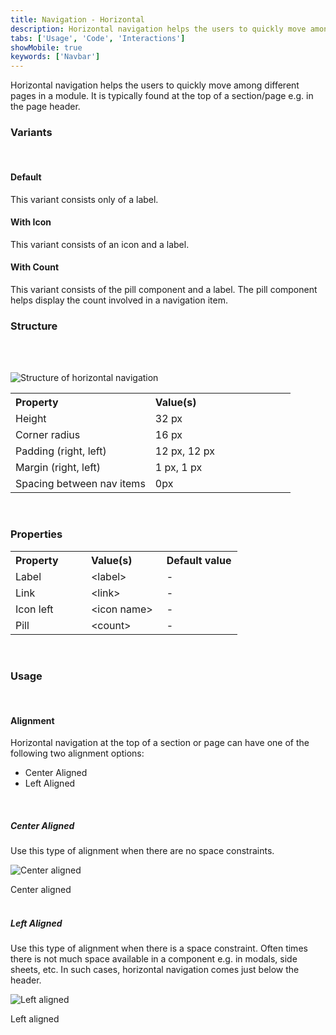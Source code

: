 ```yaml
---
title: Navigation - Horizontal
description: Horizontal navigation helps the users to quickly move among different pages in a module.
tabs: ['Usage', 'Code', 'Interactions']
showMobile: true
keywords: ['Navbar']
---
```


Horizontal navigation helps the users to quickly move among different pages in a module. It is typically found at the top of a section/page e.g. in the page header.

### Variants
<br/>

#### Default

This variant consists only of a label.

<Preview name='components-horizontalnav-default-horizontal-navigation--default-horizontal-navigation'/>

#### With Icon

This variant consists of an icon and a label.

<Preview name='components-horizontalnav-horizontal-navigation-with-icon--horizontal-navigation-with-icon'/>

#### With Count

This variant consists of the pill component and a label. The pill component helps display the count involved in a navigation item.

<Preview name='components-horizontalnav-horizontal-navigation-with-count--horizontal-navigation-with-count'/>

### Structure
<br/>
<br/>

![Structure of horizontal navigation](./images/horizontalnav-structure.png)
<br/>

<table style="width: 100%">
 <tbody>
   <tr>
     <th style="width:50%; text-align: left;">Property</th>
     <th style="width:50%; text-align: left;">Value(s)</th>
   </tr>
   <tr style="vertical-align: top">
     <td>Height</td>
     <td> 32 px </td>
   </tr>
   <tr style="vertical-align: top">
     <td>Corner radius</td>
     <td> 16 px </td>
   </tr>
   <tr style="vertical-align: top">
     <td>Padding (right, left)</td>
     <td> 12 px, 12 px</td>
   </tr>
   <tr style="vertical-align: top">
     <td>Margin (right, left)</td>
     <td> 1 px, 1 px</td>
   </tr>
   <tr style="vertical-align: top">
      <td>Spacing between nav items</td>
      <td>0px</td>
   </tr>
 </tbody>
</table>
<br/>

### Properties
<table style="width: 100%">
  <tbody>
    <tr>
      <th style="width:33%; text-align: left;">Property</th>
      <th style="width:33%; text-align: left;">Value(s)</th>
      <th style="width:33%; text-align: left;">Default value</th>
    </tr>
    <tr style="vertical-align: top">
      <td>Label</td>
      <td>&#60;label&#62;</td>
      <td>-</td>
    </tr>
    <tr style="vertical-align: top">
      <td>Link</td>
      <td>&#60;link&#62;</td>
      <td>-</td>
    </tr>
    <tr style="vertical-align: top">
      <td>Icon left</td>
      <td>&#60;icon name&#62;</td>
      <td>-</td>
    </tr>
    <tr style="vertical-align: top">
      <td>Pill</td>
      <td>&#60;count&#62;</td>
      <td>-</td>
    </tr>
  </tbody>
</table>
<br/>

### Usage

<br/>

#### Alignment

Horizontal navigation at the top of a section or page can have one of the following two alignment options:

-   Center Aligned
-   Left Aligned

<br/>

##### Center Aligned

Use this type of alignment when there are no space constraints.

![Center aligned](./images/navigationhoriz-1.png)
<Caption> Center aligned </Caption>

<br/>
<br/>

##### Left Aligned

Use this type of alignment when there is a space constraint. Often times there is not much space available in a component e.g. in modals, side sheets, etc. In such cases, horizontal navigation comes just below the header.

<Preview name='components-horizontalnav-left-aligned-navigation-tabs--left-aligned-navigation-tabs'/>

![Left aligned](./images/navigationhoriz-2.png)
<Caption> Left aligned </Caption>

<br/>
<br/>
